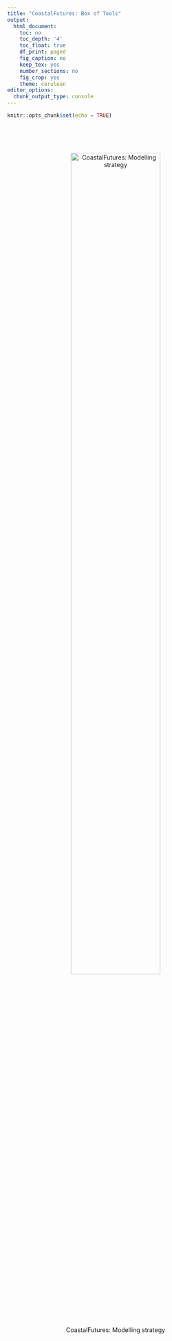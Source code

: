 ```yaml
---
title: "CoastalFutures: Box of Tools"
output:
  html_document:
    toc: no
    toc_depth: '4'
    toc_float: true
    df_print: paged
    fig_caption: no
    keep_tex: yes
    number_sections: no
    fig_crop: yes
    theme: cerulean
editor_options:
  chunk_output_type: console
---
```


```r
knitr::opts_chunk$set(echo = TRUE)
```
\
\
\


<center>
![CoastalFutures: Modelling strategy](Modelling_strategy_09Jan2021.jpg){#id .class width=70% height=70%}
</center>


